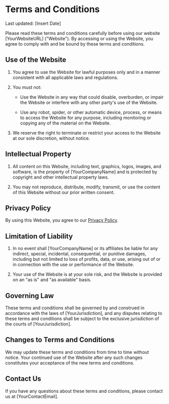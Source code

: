 # Terms and Conditions

Last updated: [Insert Date]

Please read these terms and conditions carefully before using our website [YourWebsiteURL] ("Website"). By accessing or using the Website, you agree to comply with and be bound by these terms and conditions.

## Use of the Website

1. You agree to use the Website for lawful purposes only and in a manner consistent with all applicable laws and regulations.

2. You must not:

   - Use the Website in any way that could disable, overburden, or impair the Website or interfere with any other party's use of the Website.

   - Use any robot, spider, or other automatic device, process, or means to access the Website for any purpose, including monitoring or copying any of the material on the Website.

3. We reserve the right to terminate or restrict your access to the Website at our sole discretion, without notice.

## Intellectual Property

1. All content on this Website, including text, graphics, logos, images, and software, is the property of [YourCompanyName] and is protected by copyright and other intellectual property laws.

2. You may not reproduce, distribute, modify, transmit, or use the content of this Website without our prior written consent.

## Privacy Policy

By using this Website, you agree to our [Privacy Policy](/privacy-policy).

## Limitation of Liability

1. In no event shall [YourCompanyName] or its affiliates be liable for any indirect, special, incidental, consequential, or punitive damages, including but not limited to loss of profits, data, or use, arising out of or in connection with the use or performance of the Website.

2. Your use of the Website is at your sole risk, and the Website is provided on an "as is" and "as available" basis.

## Governing Law

These terms and conditions shall be governed by and construed in accordance with the laws of [YourJurisdiction], and any disputes relating to these terms and conditions shall be subject to the exclusive jurisdiction of the courts of [YourJurisdiction].

## Changes to Terms and Conditions

We may update these terms and conditions from time to time without notice. Your continued use of the Website after any such changes constitutes your acceptance of the new terms and conditions.

## Contact Us

If you have any questions about these terms and conditions, please contact us at [YourContactEmail].
